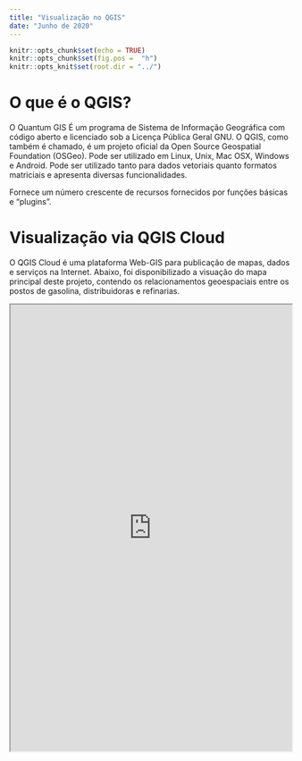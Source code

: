 ```yaml
---
title: "Visualização no QGIS"
date: "Junho de 2020"
---
```


```r
knitr::opts_chunk$set(echo = TRUE)
knitr::opts_chunk$set(fig.pos =  "h")
knitr::opts_knit$set(root.dir = "../")
```

# O que é o QGIS?

O Quantum GIS É um programa de Sistema de Informação Geográfica com código aberto e licenciado sob a Licença Pública Geral GNU. O QGIS, como também é chamado, é um projeto oficial da Open Source Geospatial Foundation (OSGeo). Pode ser utilizado em Linux, Unix, Mac OSX, Windows e Android. Pode ser utilizado tanto para dados vetoriais quanto formatos matriciais e apresenta diversas funcionalidades.

Fornece um número crescente de recursos fornecidos por funções básicas e “plugins”. 

# Visualização via QGIS Cloud

O QGIS Cloud é uma plataforma Web-GIS para publicação de mapas, dados e serviços na Internet. Abaixo, foi disponibilizado a visuação do mapa principal deste projeto, contendo os relacionamentos geoespaciais entre os postos de gasolina, distribuidoras e refinarias.

<iframe src="https://qgiscloud.com/RodriGonca/qgis_project/?bl=&l=Refinarias%2CDistribuidoras%2CDistancias%20Sedes%20para%20Distribuidoras%2CDistancias%20Sedes%20para%20Refinarias%2CPostos%2CSedes%20de%20Municipios%2CCidades%20Pesquisadas%2CUFs%2CGoogle%20Maps&t=qgis_project&e=-98.16312%2C-50.59903%2C23.66504%2C10.07711" width="100%" height="800" scrolling= "yes"></iframe>